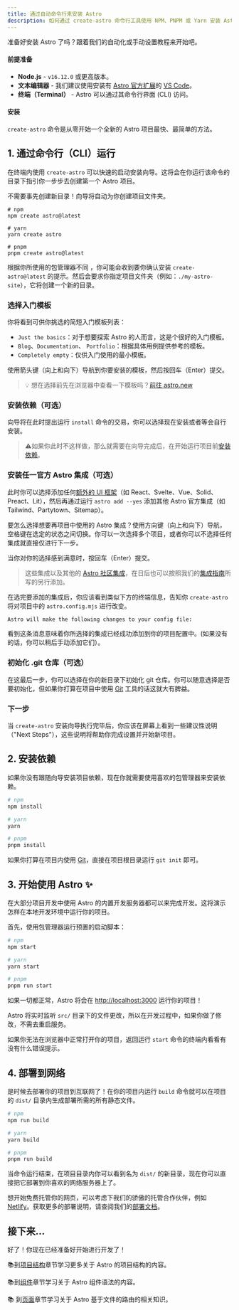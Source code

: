```yaml
---
title: 通过自动命令行来安装 Astro
description: 如何通过 create-astro 命令行工具使用 NPM、PNPM 或 Yarn 安装 Astro。
---
```


准备好安装 Astro 了吗？跟着我们的自动化或手动设置教程来开始吧。

#### 前提准备

- **Node.js** - `v16.12.0` 或更高版本。
- **文本编辑器** - 我们建议使用安装有 [Astro 官方扩展](https://marketplace.visualstudio.com/items?itemName=astro-build.astro-vscode)的 [VS Code](https://code.visualstudio.com/)。
- **终端（Terminal）** - Astro 可以通过其命令行界面 (CLI) 访问。

<InstallGuideTabGroup />

#### 安装

`create-astro` 命令是从零开始一个全新的 Astro 项目最快、最简单的方法。

## 1. 通过命令行（CLI）运行

在终端内使用 `create-astro` 可以快速的启动安装向导。这将会在你运行该命令的目录下指引你一步步去创建第一个 Astro 项目。

不需要事先创建新目录！向导将自动为你创建项目文件夹。
```shell
# npm
npm create astro@latest

# yarn
yarn create astro

# pnpm
pnpm create astro@latest
```

根据你所使用的包管理器不同 ，你可能会收到要你确认安装 `create-astro@latest` 的提示。然后会要求你指定项目文件夹（例如：`./my-astro-site`），它将创建一个新的目录。
### 选择入门模板

你将看到可供你挑选的简短入门模板列表：
  
- `Just the basics`：对于想要探索 Astro 的人而言，这是个很好的入门模板。
- `Blog`、`Documentation`、 `Portfolio`：根据具体用例提供参考的模板。
- `Completely empty`：仅供入门使用的最小模板。

使用箭头键（向上和向下）导航到你要安装的模板，然后按回车（Enter）提交。

> 💡 想在选择前先在浏览器中查看一下模板吗？[前往 astro.new](https://astro.new/)

### 安装依赖（可选）

向导将在此时提出运行 `install` 命令的交易，你可以选择现在安装或者等会自行安装。

> ⚠️如果你此时不这样做，那么就需要在向导完成后，在开始运行项目前[安装依赖](#2-安装依赖)。

### 安装任一官方 Astro 集成（可选）

此时你可以选择添加任何[额外的 UI 框架](/zh-cn/core-concepts/framework-components/)（如 React、Svelte、Vue、Solid、Preact、Lit），然后再通过运行 `astro add --yes` 添加其他 Astro 官方集成（如 Tailwind、Partytown、Sitemap）。

要怎么选择想要再项目中使用的 Astro 集成？使用方向键（向上和向下）导航，空格键在选定的状态之间切换。你可以一次选择多个项目，或者你可以不选择任何集成就直接仅进行下一步。

当你对你的选择感到满意时，按回车（Enter）提交。

> 这些集成以及其他的 [Astro 社区集成](https://astro.build/integrations)，在日后也可以按照我们的[集成指南](/zh-cn/guides/integrations-guide/)所写的另行添加。

在选完要添加的集成后，你应该看到类似下方的终端信息，告知你 `create-astro` 将对项目中的 `astro.config.mjs` 进行改变。

```bash
Astro will make the following changes to your config file:
```

看到这条消息意味着你所选择的集成已经成功添加到你的项目配置中。(如果没有的话，你可以稍后手动添加它们）。

### 初始化 .git 仓库（可选）

在这最后一步，你可以选择在你的新目录下初始化 git 仓库。你可以随意选择是否要初始化，但如果你打算在项目中使用 [Git](https://git-scm.com/) 工具的话这就大有脾益。

### 下一步

当 `create-astro` 安装向导执行完毕后，你应该在屏幕上看到一些建议性说明（"Next Steps"），这些说明将帮助你完成设置并开始新项目。


## 2. 安装依赖

如果你没有跟随向导安装项目依赖，现在你就需要使用喜欢的包管理器来安装依赖。

```bash
# npm
npm install

# yarn
yarn

# pnpm
pnpm install

```

如果你打算在项目内使用 [Git](https://git-scm.com/)，直接在项目根目录运行 `git init` 即可。


## 3. 开始使用 Astro ✨

在大部分项目开发中使用 Astro 的内置开发服务器都可以来完成开发。这将演示怎样在本地开发环境中运行你的项目。

首先，使用包管理器运行预置的启动脚本：

```bash
# npm
npm start

# yarn
yarn start

# pnpm
pnpm run start
```

如果一切都正常，Astro 将会在 [http://localhost:3000](http://localhost:3000) 运行你的项目！


Astro 将实时监听 `src/` 目录下的文件更改，所以在开发过程中，如果你做了修改，不需去重启服务。


如果你无法在浏览器中正常打开你的项目，返回运行 `start` 命令的终端内看看有没有什么错误提示。


## 4. 部署到网络

是时候去部署你的项目到互联网了！在你的项目内运行 `build` 命令就可以在项目的 `dist/` 目录内生成部署所需的所有静态文件。


```bash
# npm
npm run build

# yarn
yarn build

# pnpm
pnpm run build
```

当命令运行结束，在项目目录内你可以看到名为 `dist/` 的新目录，现在你可以直接把它部署到你喜欢的网络服务器上了。

想开始免费托管你的网页，可以考虑下我们的骄傲的托管合作伙伴，例如 [Netlify](https://www.netlify.com/)。获取更多的部署说明，请查阅我们的[部署文档](/zh-cn/guides/deploy/)。


## 接下来...

好了！你现在已经准备好开始进行开发了！

📚到[项目结构](/zh-cn/core-concepts/project-structure/)章节学习更多关于 Astro 的项目结构的内容。

📚到[组件](/zh-cn/core-concepts/astro-components/)章节学习关于 Astro 组件语法的内容。

📚 到[页面](/zh-cn/core-concepts/astro-pages/)章节学习关于 Astro 基于文件的路由的相关知识。

